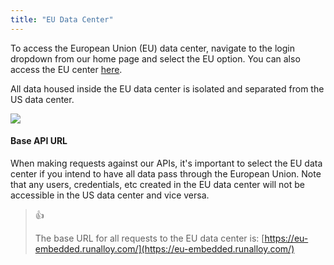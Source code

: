 ```yaml
---
title: "EU Data Center"
---
```


To access the European Union (EU) data center, navigate to the login dropdown from our home page and select the EU option. You can also access the EU center [here](https://eu-app.runalloy.com/login).

All data housed inside the EU data center is isolated and separated from the US data center.

![](/images/97f63cd-Screenshot_2023-07-29_at_11.52.12_AM.png)

#### Base API URL

When making requests against our APIs, it's important to select the EU data center if you intend to have all data pass through the European Union. Note that any users, credentials, etc created in the EU data center will not be accessible in the US data center and vice versa.

> 👍
> 
> The base URL for all requests to the EU data center is: [https://eu-embedded.runalloy.com/](https://eu-embedded.runalloy.com/)